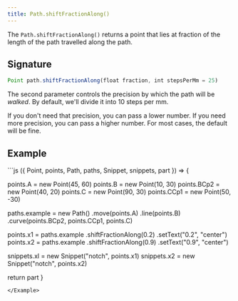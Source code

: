 ```yaml
---
title: Path.shiftFractionAlong()
---
```


The `Path.shiftFractionAlong()` returns a point that lies at fraction of the
length of the path travelled along the path.

## Signature

```js
Point path.shiftFractionAlong(float fraction, int stepsPerMm = 25)
```

The second parameter controls the precision by which the path will be _walked_.
By default, we'll divide it into 10 steps per mm.

If you don't need that precision, you can pass a lower number.
If you need more precision, you can pass a higher number.
For most cases, the default will be fine.

## Example

<Example caption="Example of the Path.shiftFractionAlong() method">
```js
({ Point, points, Path, paths, Snippet, snippets, part }) => {

  points.A = new Point(45, 60)
  points.B = new Point(10, 30)
  points.BCp2 = new Point(40, 20)
  points.C = new Point(90, 30)
  points.CCp1 = new Point(50, -30)

  paths.example = new Path()
    .move(points.A)
    .line(points.B)
    .curve(points.BCp2, points.CCp1, points.C)

  points.x1 = paths.example
    .shiftFractionAlong(0.2)
    .setText("0.2", "center")
  points.x2 = paths.example
    .shiftFractionAlong(0.9)
    .setText("0.9", "center")

  snippets.xl = new Snippet("notch", points.x1)
  snippets.x2 = new Snippet("notch", points.x2)

  return part
}
```
</Example>
